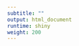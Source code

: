```yaml
---
subtitle: ""
output: html_document
runtime: shiny
weight: 200
---
```

<!-- <script type="text/javascript" id="clstr_globe" src="//clustrmaps.com/globe.js?d=byMgjAbECzf1XoXBfG8baOV7aUkNOaXNVK7Ej0gkdJE"></script> -->

<p align="center" ><script align="center" type="text/javascript" id="clustrmaps" src="//cdn.clustrmaps.com/map_v2.js?cl=080808&w=394&t=tt&d=byMgjAbECzf1XoXBfG8baOV7aUkNOaXNVK7Ej0gkdJE&co=ffffff&cmn=3acca9&cmo=9f53ff&ct=808080"></script> </p>


